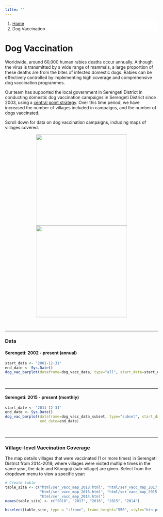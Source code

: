 ```yaml
---
title: ""
---
```


<ol class="breadcrumb" style="background-color:white;">
  <li class="breadcrumb-item"><a href="index.html">Home</a></li>
  <li class="breadcrumb-item active">Dog Vaccination</li>
</ol>

# Dog Vaccination

Worldwide, around 60,000 human rabies deaths occur annually. Although the virus is transmitted by a wide range of mammals, a large proportion of these deaths are from the bites of infected domestic dogs. Rabies can be effectively controlled by implementing high coverage and comprehensive dog vaccination programmes.  
  
Our team has supported the local government in Serengeti District in conducting domestic dog vaccination campaigns in Serengeti District since 2003, using a [central point strategy](https://www.sciencedirect.com/science/article/pii/S0264410X0801307). Over this time period, we have increased the number of villages included in campaigns, and the number of dogs vaccinated.  
  
Scroll down for data on dog vaccination campaigns, including maps of villages covered.  

<center>

<img src="img/vacc_1.jpg" style="display: inline-block; margin-left: auto; margin-right: auto; height:300px;"/>
<img src="img/vacc_2.jpg" style="display: inline-block; margin-left: auto; margin-right: auto; height:300px;"/>

</center>

<br>

***  

### Data {.tabset .tabset-pills}  
  
#### Serengeti: 2002 - present (annual)  
```r
start_date <- "2001-12-31"
end_date <- Sys.Date()
dog_vac_barplot(dataframe=dog_vacc_data, type="all", start_date=start_date, end_date=end_date)
```
  
<br>
  
*** 

#### Serengeti: 2015 - present (monthly)  
```r
start_date <- "2014-12-31"
end_date <- Sys.Date()
dog_vac_barplot(dataframe=dog_vacc_data_subset, type="subset", start_date=start_date,
                end_date=end_date)
```

<br>

***

### Village-level Vaccination Coverage  
  
The map details villages that were vaccinated (1 or more times) in Serengeti District from 2014-2018; where villages were visited multiple times in the same year, the date and Kitongoji (sub-village) are given. Select from the dropdown menu to view a specific year:  

```r
# Create table
table_site <- c("html/ser_vacc_map_2018.html", "html/ser_vacc_map_2017.html",
                "html/ser_vacc_map_2016.html", "html/ser_vacc_map_2015.html",
                "html/ser_vacc_map_2014.html")
names(table_site) <- c("2018", "2017", "2016", "2015", "2014")

bsselect(table_site, type = "iframe", frame_height="550", style="btn-primary", show_tick=TRUE, height=0)
```
